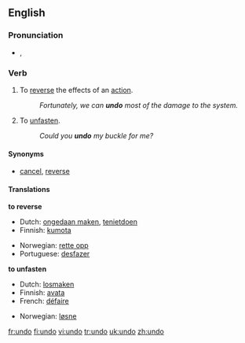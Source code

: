 ==English==

===Pronunciation===
* {{IPA|/ʌnˈduː/}}, {{SAMPA|/Vn"du:/}}

===Verb===
{{irregverb|'''to undo'''|'''[[undoes]]'''|'''[[undid]]'''|'''[[undone]]'''|'''[[undoing]]'''}}
# To [[reverse]] the effects of an [[action]].
#: ''Fortunately, we can '''undo''' most of the damage to the system.''
# To [[unfasten]].
#: ''Could you '''undo''' my buckle for me?''

====Synonyms====
*[[cancel]], [[reverse]]

====Translations====
'''to reverse'''
{{top}}
*Dutch: [[ongedaan maken]], [[tenietdoen]]
*Finnish: [[kumota]]
{{mid}}
*Norwegian: [[rette opp]]
*Portuguese: [[desfazer]]
{{bottom}}

'''to unfasten'''
{{top}}
*Dutch: [[losmaken]]
*Finnish: [[avata]]
*French: [[défaire]]
{{mid}}
*Norwegian: [[løsne]]
{{bottom}}

[[fr:undo]]
[[fi:undo]]
[[vi:undo]]
[[tr:undo]]
[[uk:undo]]
[[zh:undo]]